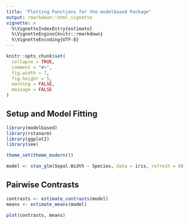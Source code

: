 ```yaml
---
title: "Plotting Functions for the modelbased Package"
output: rmarkdown::html_vignette
vignette: >
  %\VignetteIndexEntry{estimate}
  %\VignetteEngine{knitr::rmarkdown}
  %\VignetteEncoding{UTF-8}
---
```


```r
knitr::opts_chunk$set(
  collapse = TRUE,
  comment = "#>",
  fig.width = 7, 
  fig.height = 5,
  warning = FALSE,
  message = FALSE
)
```

## Setup and Model Fitting

```r
library(modelbased)
library(rstanarm)
library(ggplot2)
library(see)

theme_set(theme_modern())

model <- stan_glm(Sepal.Width ~ Species, data = iris, refresh = 0)
```

## Pairwise Contrasts

```r
contrasts <- estimate_contrasts(model)
means <- estimate_means(model)

plot(contrasts, means)
```
